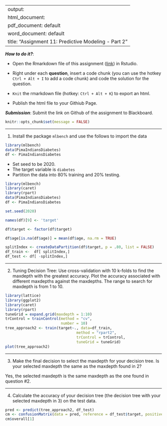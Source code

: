 
---
output: 
  html_document:
  pdf_document: default
  word_document: default
title: "Assignment 11: Predictive Modeling - Part 2"
---

***How to do it?***: 

- Open the Rmarkdown file of this assignment ([link](fa2021_assignment11.Rmd)) in Rstudio. 

- Right under each **question**, insert  a code chunk (you can use the hotkey `Ctrl + Alt + I` to add a code chunk) and code the solution for the question. 

- `Knit` the rmarkdown file (hotkey: `Ctrl + Alt + K`) to export an html.  

-  Publish the html file to your Githiub Page. 

***Submission***: Submit the link on Github of the assignment to Blackboard.

```r
knitr::opts_chunk$set(message = FALSE)
```


-------

1. Install the package `mlbench` and use the follows to import the data

```r
library(mlbench)
data(PimaIndiansDiabetes)
df <- PimaIndiansDiabetes
```

- Set seed to be 2020. 
- The target variable is `diabetes`
- Partition the data into 80% training and 20% testing.  
```r
library(mlbench)
library(caret)
library(rpart)
data(PimaIndiansDiabetes)
df <- PimaIndiansDiabetes

set.seed(2020)

names(df)[9] <- 'target'

df$target <- factor(df$target)

df$age[is.na(df$age)] = mean(df$age, na.rm = TRUE)

splitIndex <- createDataPartition(df$target, p = .80, list = FALSE)
df_train <-  df[ splitIndex,]
df_test <- df[ -splitIndex,]
```

-------

2. Tuning Decision Tree:  Use cross-validation with 10 k-folds to find the maxdepth with the greatest accuracy. Plot the accuracy associated with different maxdepths against the maxdepths. The range to search for maxdepth is from 1 to 10. 
```r
library(lattice)
library(ggplot2)
library(caret)
library(rpart)
tuneGrid = expand.grid(maxdepth = 1:10)
trControl = trainControl(method = "cv",
                         number = 10)
tree_approach2 <- train(target~., data=df_train, 
                                method = "rpart2", 
                                trControl = trControl,
                                tuneGrid = tuneGrid)
plot(tree_approach2)
```
-------

3. Make the final decision to select the maxdepth for your decision tree.  Is your selected maxdepth the same as the maxdepth found in 2? 


Yes, the selected maxdepth is the same maxdepth as the one found in question #2. 


-------

4. Calculate the accuracy of your decision tree (the decision tree with your selected maxdepth in 3) on the test data.

```r
pred <- predict(tree_approach2, df_test)
cm <- confusionMatrix(data = pred, reference = df_test$target, positive = "pos")
cm$overall[1]
```
